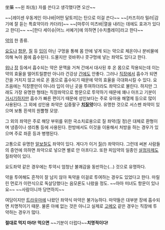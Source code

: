 坐藥 ~~왼 좌(左) 자를 쓴다고 생각했다면 오산~~

~~[레이센 우동게인 이나바|어떤 달토끼]는 탄으로 이걸 쓴다~~
~~[카즈히라 밀러|감기에 잘 듣는 특효약이라 카더라]~~
~~[마루이 미츠바|열을 내리는 데에도 효과가 있다고 한다]~~
~~[한다 세이슈|어느 서예가]에 의하면 [수치플레이]라고 한다~~

[[약]]의 한 종류.

[[요도]]나 [[항문]], [[질]] 등 [[입]]이 아닌 구멍을 통해 몸 안에 넣게 되는 약으로 체온이나 분비물에 의해 녹아 몸에 흡수된다. 드물지만 귓바퀴나 콧구멍에 넣는 좌약도 있다고 한다.

[[위]]나 [[장]] 등에서 흡수되는 약은 문맥을 거쳐 간에서 대사된 후 온 몸으로 작용되는데 이는 약의 효율을 떨어트릴뿐만 아니라 건강상 [[간]]에도 안좋다. 그러나 [[직장]]에서 흡수가 되면 간을 거치지 않고 바로 온 몸으로 흡수되기 때문에 약의 효율을 극대화시킬 수 있다. 요즈음에는 직장뿐만이 아니라 입이 아닌 곳을 투여하더라도 좌약으로 불린다. 하지만 그래도 가장 유명한 형태는 직장좌약으로 항문으로 투약하기 때문에 꽤나 아프고 기분이 [[거시기]]하지만 흡수가 빠른 편이기 때문에 성인보다는 주로 유아용 해열제 등으로 많이 사용된다. 그 외에 성인용 좌약은 십중팔구 '''[[치질]]약'''이다. 유명한 것으로 서스펜 좌약이 있으며 보통 흰색의 원뿔형 모양.

그 외의 좌약은 주로 해당 부위를 위한 국소치료용으로 질 좌약(질 정)은 대체로 환형이며 냉증이나 생리통 등에 사용된다. 한방에서도 이것을 이용해서 처방을 하는 경우가 있으며 주로 좌훈 등과 병행된다.

고통으로 유명한 [[알보칠]]도 좌약이 있다. 게다가 이거 [[질]](!) 좌약이다. 그런데 써본 사람들의 증언에 의하면 좌약으로 넣으면 별로 안 아프다고. 또한 피임약의 일종인 [[살정자제]]도 질좌약이 있다.

요도좌약 같은 경우에는 투약시 엄청난 불쾌감을 동반하는(...) 것으로 유명하다.

약을 투여해도 흔적이 잘 남지 않아 독약을 이걸로 투여하는 경우도 있었다고 한다. 마릴린 먼로가 이런식으로 독살당했다는 음모론도 나왔을 정도. ~~아아 미녀도 항문이 있나요~~ ~~사람이니까 당연하지~~

여담이지만 [[트라우마]]에 나왔던 좌약식 마약은 불가능하다. 마약들은 대부분 장에 흡수되면 치명적이기 때문. 물론 아예 없는 것은 아니고 실제로 [[고메오]] 같은 경우는 직장에 투약하는 경우가 많다.

'''절대로 먹지 마라! 먹으면''' ~~기분이 더럽다~~'''치명적이다!'''
